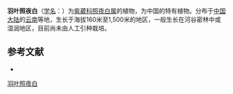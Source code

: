 {{Speciesbox
| name = 羽叶照夜白
| status = 
| status_system = 
| image = 
| genus = Nyctocalos
| species = pinnata
| authority = van Steenis in Acta Bot.
}}

'''羽叶照夜白'''（[[学名|学名]]：{{lang|la|''Nyctocalos pinnata''}}）为[[紫葳科|紫葳科]][[照夜白属|照夜白属]]的植物，为中国的特有植物。分布于[[中国大陆|中国大陆]]的[[云南|云南]]等地，生长于海拔160米至1,500米的地区，一般生长在河谷密林中或湿润地区，目前尚未由人工引种栽培。

== 参考文献 ==
<div class="references-small">
* {{cite web| url =http://www.bioinfo.cn/db05/KmzwSpecies.php?action=view&id=2420| title =羽叶照夜白| work =《中国高等植物数据库全库》| publisher =中国科学院微生物研究所| author =昆明植物研究所| accessdate =2009-02-23| deadurl =yes| archiveurl =https://web.archive.org/web/20160305082538/http://www.bioinfo.cn/db05/KmzwSpecies.php?action=view&id=2420| archivedate =2016-03-05}}
</div>
{{Taxonbar|from=Q15551260}}

[[Category:照夜白属|羽叶照夜白]]


{{植物小作品}}